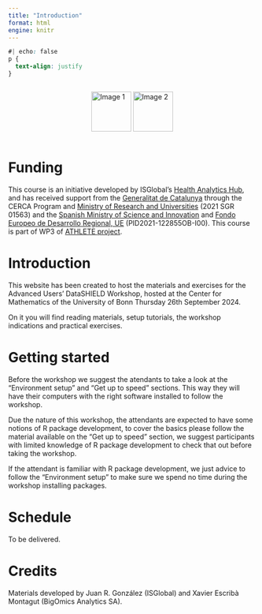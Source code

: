 ```yaml
---
title: "Introduction"
format: html
engine: knitr
---
```


```css
#| echo: false
p {
  text-align: justify
}
```

::: {style="display: flex; justify-content: space-around;"}
![Image 1](figures/logo1.png){style="height: 81px;"}
![Image 2](figures/logo2.png){style="height: 81px;"}
:::

# Funding

This course is an initiative developed by ISGlobal's [Health Analytics Hub](https://www.isglobal.org/en/health-analytics-hub), and has received support from the [Generalitat de Catalunya](https://web.gencat.cat/en/inici/index.html) through the CERCA Program and [Ministry of Research and Universities](https://recercaiuniversitats.gencat.cat/en/inici/) (2021 SGR 01563) and  the [Spanish Ministry of Science and Innovation](https://www.ciencia.gob.es/en/) and [Fondo Europeo de Desarrollo Regional, UE](https://ec.europa.eu/regional_policy/funding/erdf_en) (PID2021-122855OB-I00). This course is part of WP3 of [ATHLETE project](https://athleteproject.eu/).

# Introduction 

This website has been created to host the materials and exercises for the Advanced Users' DataSHIELD Workshop, hosted at the Center for Mathematics of the University of Bonn Thursday 26th September 2024.

On it you will find reading materials, setup tutorials, the workshop indications and practical exercises.

# Getting started

Before the workshop we suggest the atendants to take a look at the “Environment setup” and “Get up to speed” sections. This way they will have their computers with the right software installed to follow the workshop.

Due the nature of this workshop, the attendants are expected to have some notions of R package development, to cover the basics please follow the material available on the "Get up to speed" section, we suggest participants with limited knowledge of R package development to check that out before taking the workshop.

If the attendant is familiar with R package development, we just advice to follow the "Environment setup" to make sure we spend no time during the workshop installing packages.

# Schedule

To be delivered.

# Credits

Materials developed by Juan R. González (ISGlobal) and Xavier Escribà Montagut (BigOmics Analytics SA).
